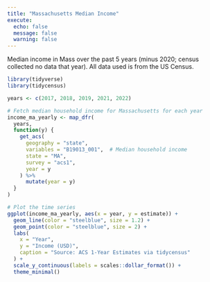 ```yaml
---
title: "Massachusetts Median Income"
execute: 
  echo: false
  message: false
  warning: false
---
```


Median income in Mass over the past 5 years (minus 2020; census collected no data that year). All data used is from the US Census.

```r
library(tidyverse)
library(tidycensus)
```

```r
years <- c(2017, 2018, 2019, 2021, 2022)

# Fetch median household income for Massachusetts for each year
income_ma_yearly <- map_dfr(
  years,
  function(y) {
    get_acs(
      geography = "state",
      variables = "B19013_001",  # Median household income
      state = "MA",
      survey = "acs1",
      year = y
    ) %>%
      mutate(year = y)
  }
)

# Plot the time series
ggplot(income_ma_yearly, aes(x = year, y = estimate)) +
  geom_line(color = "steelblue", size = 1.2) +
  geom_point(color = "steelblue", size = 2) +
  labs(
    x = "Year",
    y = "Income (USD)",
    caption = "Source: ACS 1-Year Estimates via tidycensus"
  ) +
  scale_y_continuous(labels = scales::dollar_format()) +
  theme_minimal()
```
